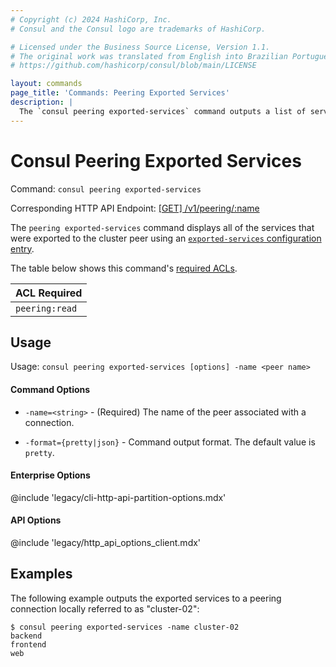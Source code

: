 ```yaml
---
# Copyright (c) 2024 HashiCorp, Inc.
# Consul and the Consul logo are trademarks of HashiCorp.

# Licensed under the Business Source License, Version 1.1.
# The original work was translated from English into Brazilian Portuguese.
# https://github.com/hashicorp/consul/blob/main/LICENSE

layout: commands
page_title: 'Commands: Peering Exported Services'
description: |
  The `consul peering exported-services` command outputs a list of services exported to a cluster peer.
---
```


# Consul Peering Exported Services

Command: `consul peering exported-services`

Corresponding HTTP API Endpoint: [\[GET\] /v1/peering/:name](/consul/api-docs/peering#read-a-peering-connection)

The `peering exported-services` command displays all of the services that were exported to the cluster peer using an [`exported-services` configuration entry](/consul/docs/reference/config-entry/exported-services).

The table below shows this command's [required ACLs](/consul/api-docs/api-structure#authentication).

| ACL Required |
| ------------ |
| `peering:read`  |

## Usage

Usage: `consul peering exported-services [options] -name <peer name>`

#### Command Options

- `-name=<string>` - (Required) The name of the peer associated with a connection.

- `-format={pretty|json}` - Command output format. The default value is `pretty`.

#### Enterprise Options

@include 'legacy/cli-http-api-partition-options.mdx'

#### API Options

@include 'legacy/http_api_options_client.mdx'

## Examples

The following example outputs the exported services to a peering connection locally referred to as "cluster-02":

```shell-session hideClipboard
$ consul peering exported-services -name cluster-02
backend
frontend
web
```

